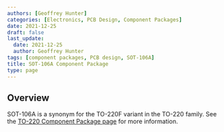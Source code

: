 ```yaml
---
authors: [Geoffrey Hunter]
categories: [Electronics, PCB Design, Component Packages]
date: 2021-12-25
draft: false
last_update:
  date: 2021-12-25
  author: Geoffrey Hunter
tags: [component packages, PCB design, SOT-106A]
title: SOT-106A Component Package
type: page
---
```



## Overview

SOT-106A is a synonym for the TO-220F variant in the TO-220 family. See the [TO-220 Component Package page](/pcb-design/component-packages/to-220-component-package/) for more information.
